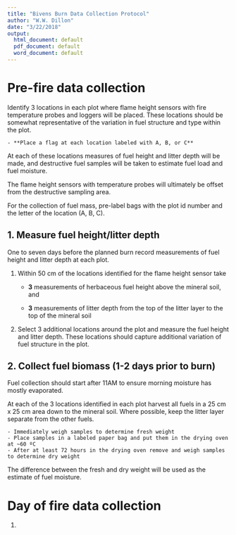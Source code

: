 ```yaml
---
title: "Bivens Burn Data Collection Protocol"
author: "W.W. Dillon"
date: "3/22/2018"
output:
  html_document: default
  pdf_document: default
  word_document: default
---
```


# Pre-fire data collection

Identify 3 locations in each plot where flame height sensors with fire temperature probes and loggers will be placed. These locations should be somewhat representative of the variation in fuel structure and type within the plot.

    - **Place a flag at each location labeled with A, B, or C**

At each of these locations measures of fuel height and litter depth will be made, and destructive fuel samples will be taken to estimate fuel load and fuel moisture.

The flame height sensors with temperature probes will ultimately be offset from the destructive sampling area.

For the collection of fuel mass, pre-label bags with the plot id number and the letter of the location (A, B, C).

## 1. Measure fuel height/litter depth

One to seven days before the planned burn record measurements of fuel height and litter depth at each plot.

1. Within 50 cm of the locations identified for the flame height sensor take

    - **3** measurements of herbaceous fuel height above the mineral soil, and 

    - **3** measurements of litter depth from the top of the litter layer to the top of the mineral soil
    
2. Select 3 additional locations around the plot and measure the fuel height and litter depth. These locations should capture additional variation of fuel structure in the plot. 


## 2. Collect fuel biomass (1-2 days prior to burn)

Fuel collection should start after 11AM to ensure morning moisture has mostly evaporated.

At each of the 3 locations identified in each plot harvest all fuels in a 25 cm x 25 cm area down to the mineral soil. Where possible, keep the litter layer separate from the other fuels.

    - Immediately weigh samples to determine fresh weight
    - Place samples in a labeled paper bag and put them in the drying oven at ~60 ºC
    - After at least 72 hours in the drying oven remove and weigh samples to determine dry weight

The difference between the fresh and dry weight will be used as the estimate of fuel moisture.

# Day of fire data collection

1. 

